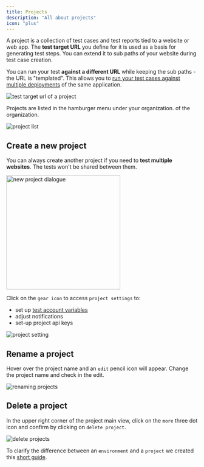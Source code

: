 ```yaml
---
title: Projects
description: "All about projects"
icon: "plus"
---
```


A project is a collection of test cases and test reports tied to a website or web app. The **test target URL** you define for it is used as a basis for generating test steps. You can extend it to sub paths of your website during test case creation.

You can run your test **against a different URL** while keeping the sub paths - the URL is "templated". This allows you to [run your test cases against multiple deployments](/get-started/execute-test-cases#1-trigger-a-test-run) of the same application.

<Frame caption="test target url of a project, 08/2024">
  <img
    src="/images/accounts/test-target.png"
    alt="test target url of a project"
  />
</Frame>

Projects are listed in the hamburger menu under your organization.
of the organization.

<Frame caption="project list, 08/2024">
  <img src="/images/accounts/project-list.png" alt="project list" />
</Frame>

## Create a new project

You can always create another project if you need to **test multiple websites**. The tests won't be shared between them.

<Frame caption="new project dialogue, 08/2024">
  <img
    src="/images/accounts/new-project.png"
    alt="new project dialogue"
    width="300"
  />
</Frame>

Click on the `gear icon` to access `project settings` to:

- set up [test account variables](/advanced/variables)
- adjust notifications
- set-up project api keys

<Frame caption="project settings, 08/2024">
  <img src="/images/accounts/project-settings.png" alt="project setting" />
</Frame>

## Rename a project

Hover over the project name and an `edit` pencil icon will appear. Change the project name and check in the edit.

<Frame caption="change project name, 08/2024">
  <img src="/images/accounts/project-rename.gif" alt="renaming projects" />
</Frame>

## Delete a project

In the upper right corner of the project main view, click on the `more` three dot icon and confirm by clicking on `delete project`.

<Frame caption="delete project, 08/2024">
  <img
    src="/images/accounts/delete-project.png"
    alt="delete projects"
    width={500}
  />
</Frame>

To clarify the difference between an `environment` and a `project` we created this [short guide](/guides/project-environments).
